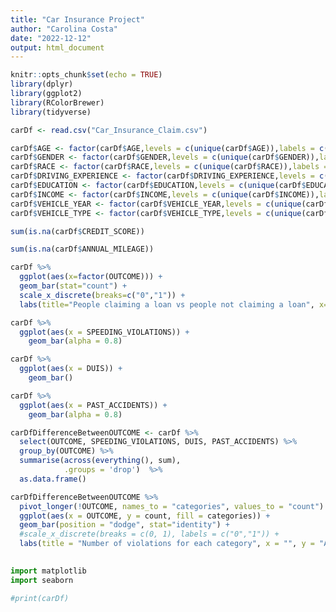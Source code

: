 ```yaml
---
title: "Car Insurance Project"
author: "Carolina Costa"
date: "2022-12-12"
output: html_document
---
```


```r
knitr::opts_chunk$set(echo = TRUE)
library(dplyr)
library(ggplot2)
library(RColorBrewer)
library(tidyverse)
```

```r
carDf <- read.csv("Car_Insurance_Claim.csv")
```

```r
carDf$AGE <- factor(carDf$AGE,levels = c(unique(carDf$AGE)),labels = c(0:(length(unique(carDf$AGE)) - 1)))
carDf$GENDER <- factor(carDf$GENDER,levels = c(unique(carDf$GENDER)),labels = c(0:(length(unique(carDf$GENDER)) - 1)))
carDf$RACE <- factor(carDf$RACE,levels = c(unique(carDf$RACE)),labels = c(0:(length(unique(carDf$RACE)) - 1)))
carDf$DRIVING_EXPERIENCE <- factor(carDf$DRIVING_EXPERIENCE,levels = c(unique(carDf$DRIVING_EXPERIENCE)),labels = c(0:(length(unique(carDf$DRIVING_EXPERIENCE)) - 1)))
carDf$EDUCATION <- factor(carDf$EDUCATION,levels = c(unique(carDf$EDUCATION)),labels = c(0:(length(unique(carDf$EDUCATION)) - 1)))
carDf$INCOME <- factor(carDf$INCOME,levels = c(unique(carDf$INCOME)),labels = c(0:(length(unique(carDf$INCOME)) - 1)))
carDf$VEHICLE_YEAR <- factor(carDf$VEHICLE_YEAR,levels = c(unique(carDf$VEHICLE_YEAR)),labels = c(0:(length(unique(carDf$VEHICLE_YEAR)) - 1)))
carDf$VEHICLE_TYPE <- factor(carDf$VEHICLE_TYPE,levels = c(unique(carDf$VEHICLE_TYPE)),labels = c(0:(length(unique(carDf$VEHICLE_TYPE)) - 1)))
```

```r
sum(is.na(carDf$CREDIT_SCORE)) 
```

```r
sum(is.na(carDf$ANNUAL_MILEAGE)) 
```

```r
carDf %>%
  ggplot(aes(x=factor(OUTCOME))) +
  geom_bar(stat="count") + 
  scale_x_discrete(breaks=c("0","1")) +
  labs(title="People claiming a loan vs people not claiming a loan", x= "", y = "Amount")
```


```r
carDf %>%
  ggplot(aes(x = SPEEDING_VIOLATIONS)) +
    geom_bar(alpha = 0.8)

carDf %>%
  ggplot(aes(x = DUIS)) +
    geom_bar()

carDf %>%
  ggplot(aes(x = PAST_ACCIDENTS)) +
    geom_bar(alpha = 0.8)
```


```r
carDfDifferenceBetweenOUTCOME <- carDf %>% 
  select(OUTCOME, SPEEDING_VIOLATIONS, DUIS, PAST_ACCIDENTS) %>% 
  group_by(OUTCOME) %>% 
  summarise(across(everything(), sum),
            .groups = 'drop')  %>%
  as.data.frame()


```

```r
carDfDifferenceBetweenOUTCOME %>% 
  pivot_longer(!OUTCOME, names_to = "categories", values_to = "count") %>%
  ggplot(aes(x = OUTCOME, y = count, fill = categories)) +
  geom_bar(position = "dodge", stat="identity") +
  #scale_x_discrete(breaks = c(0, 1), labels = c("0","1")) +
  labs(title = "Number of violations for each category", x = "", y = "Amount", legend = "Road violations")
  
```






```python
import matplotlib
import seaborn

#print(carDf)
```

